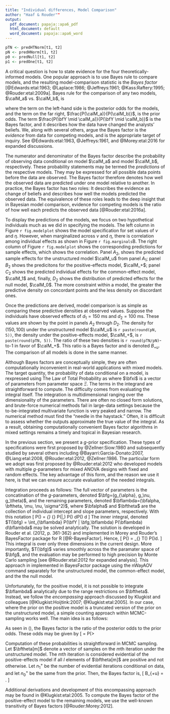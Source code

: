 ```yaml
---
title: "Individual differences, Model Comparison"
author: "Haaf & Rouder""
output:
  pdf_document: papaja::apa6_pdf
  html_document: default
  word_document: papaja::apa6_word
---
```


```r
pTN <- predHTNorm[t1, t2]
pN <- predHNorm[t1, t2]
p0 <- predNull[t1, t2]
p1 <- predOne[t1, t2]
```

A critical question is how to state evidence for the four theoretically-informed models.  One popular approach is to use Bayes rule to compare models, and the resulting model-comparison statistic is the *Bayes factor* [@Edwards:etal:1963; @Laplace:1986; @Jeffreys:1961; @Kass:Raftery:1995; @Rouder:etal:2009a].  Bayes rule for the comparison of any two models, $\calM_a$ vs. $\calM_b$, is 

\begin{equation}\label{bayesrule}
\frac{P(\calM_a \mid \bfY)}{P(\calM_b \mid \bfY)} = \frac{P(\bfY \mid \calM_a)}{P(\bfY \mid \calM_b)} \times \frac{P(\calM_a)}{P(\calM_b)},
\end{equation}

where the term on the left-hand side is the posterior odds for the models, and the term on the far right, $\frac{P(\calM_a)}{P(\calM_b)}$, is the prior odds.  The term $\frac{P(\bfY \mid \calM_a)}{P(\bfY \mid \calM_b)}$ is the Bayes factor, and it describes how the data have changed the analysts' beliefs.  We, along with several others, argue the Bayes factor is the *evidence* from data for competing models, and is the appropriate target of inquiry.  See @Edwards:etal:1963, @Jeffreys:1961, and @Morey:etal:2016 for expanded discussions.

The numerator and denominator of the Bayes factor describe the probability of observing data conditional on model $\calM_a$ and model $\calM_b$, respectively.  These probability statements may be termed the *predictions* of the respective models.  They may be expressed for all possible data points before the data are observed.  The Bayes factor therefore denotes how well the observed data are predicted under one model relative to another.  In practice, the Bayes factor has two roles: It describes the evidence as change of beliefs and describes how well the models predicted the observed data. The equivalence of these roles leads to the deep insight that in Bayesian model comparison, evidence for competing models is the ratio of how well each predicts the observed data [@Rouder:etal:2016a].

To display the predictions of the models, we focus on two hypothetical individuals much as we did in specifying the models.  The left column in Figure `r fig.modelplot` shows the model specification for set values of $\nu$ and $\eta$. However, when marginalized across $\nu$ and $\eta$, there is correlation among individual effects as shown in Figure `r fig.marginals`B. The right column of Figure `r fig.modelplot` shows the corresponding predictions for sample effects, which shows the correlation. Panel $A_2$, shows the predicted sample effects for the unstructured model $\calM_u$ from panel $A_1$; panel $B_2$ shows the predicitons for the positive-effects model, $\calM_+$; panel $C_2$ shows the predicted individual effects for the common-effect model, $\calM_1$ and, finally, $D_2$ shows the distribution of predicted effects for the null model, $\calM_0$. The more constraint within a model, the greater the predictive density on concordant points and the less density on discordant ones.

Once the predictions are derived, model comparison is as simple as comparing these predictive densities at observed values.  Suppose the individuals have observed effects of $d_1 = 150$ ms and $d_2 = 100$ ms.  These values are shown by the point in panels $A_2$ through $D_2$.  The density for $(150, 100)$ under the unstructured model $\calM_u$ is `r paste(round(pN, 5))`, the density under the positive-effects model, $\calM_+$, is `r paste(round(pTN, 5))`. The ratio of these two densities is `r round(pTN/pN)`-to-1 in favor of $\calM_+$. This ratio is a Bayes factor and is denoted $B_{+u}$.  The comparison of all models is done in the same manner.

Although Bayes factors are conceptually simple, they are often computationally inconvenient in real-world applications with mixed models.   The target quantity, the probability of data conditional on a model, is rexpressed using The Law of Total Probability as
\begin{equation} \label{bfInt}
P(\bfY \mid \calM) = \int_{\bfxi \in \Xi} P(\bfY|\bfxi)P(\bfxi)d\bfxi,
\end{equation}
where $\bfxi$ is a vector of parameters from parameter space $\Xi$.  The terms in the integrand are straightforward to compute.  The difficulty comes from evaluating the integral itself.  The integration is multidimensional ranging over the dimensionality of the parameters.  There are often no closed form solutions, and brute-force numerical methods fail in large-data settings because the to-be-integrated multivariate function is very peaked and narrow.  The numerical method must find the "needle in the haystack." Often, it is difficult to assess whether the outputs approximate the true value of the integral.  As a result, obtaining computationally convenient Bayes factor algorithms in mixed settings remains a timely and topical in Bayesian research.  

In the previous section, we present a $g$-prior specification.  These types of specifications were first proposed by @Zellner:Siow:1980 and subsequently studied by several others including @Bayarri:Garcia-Donato:2007, @Liang:etal:2008, @Rouder:etal:2012, @Zellner:1986.  The particular form we adopt was first proposed by @Rouder:etal:2012 who developed models with multiple $g$-parameters for mixed ANOVA designs with fixed and random effects.   The key advantage of this form, and the reason we use it here, is that we can ensure accurate evaluation of the needed integrals.  

Integration proceeds as follows: The full vector of parameters is the concatination of the $g$-parameters, denoted $\bfg=(g_{\alpha}, g_\nu, g_\theta)$, and the remaining parameters, denoted $\bflambda=(\bfalpha, \bftheta, \mu, \nu, \sigma^2)$, where $\bfalpha$ and $\bftheta$ are the collection of individual intercept and slope parameters, respectively.  With this notation
\[
P(\bfY \mid \calM) = \int_{\bfg} \int_{\bflambda} P(\bfY|\bfg,\bflambda) P(\bflambda) d\bflambda P(\bfg) d\bfg 
\]
The inner integral, denoted $T(\bfg) = \int_{\bflambda} P(\bfY | \bfg,\bflambda) P(\bflambda) d\bflambda$ may be solved analytically.  The solution is developed in Rouder et al. (2012, p. 361-362) and implemented in Morey and Rouder's BayesFactor package for R [@R-BayesFactor].  Hence,
\[
P(\bfY \mid \calM) = \int_{\bfg} T(\bfg) P(\bfg)d\bfg.
\]
This integral is over only three dimensions in the current design.  More importantly, $T(\bfg)$ varies smoothly across the the paramater space of $\bfg$, and the evaluation may be performed to high precision by Monte Carlo sampling [see @Rouder:etal:2012 for expanded analysis]. This approach in implemented in BayesFactor package using the nWayAOV command separately for the unstructured model, the common-effect model, and the the null model.  

Unfortunately, for the positive model, it is not possible to integrate $\bflambda$ analytically due to the range restrictions on $\bftheta$.  Instead, we follow the *encompassing* approach discussed by Klugkist and colleagues [@Klugkist:Hoijtink:2007; @Klugkist:etal:2005].  In our case, where the prior on the positive model is a truncated version of the prior on the unstructured model, a simple counting approach within MCMC-sampling works well.  The main idea is as follows:

As seen in (\ref{bayesrule}), the Bayes factor is the ratio of the posterior odds to the prior odds.  These odds may be given by
\[
\frac{P(\calM_+|\bfY)}{P(\calM_u|\bfY)} = P(\bftheta>\bf0|\bfY,\calM_u),
\]
and 
\[
\frac{P(\calM_+)}{P(\calM_u)} = P(\bftheta>\bf0|\calM_u).
\]
where $\bftheta>\bf0$ refers to event that each element of $\bftheta$ is greater than zero. The Bayes factor, the ratio, is given by 
\[
B_{+u} = \frac{P(\bftheta>0|\bfY,\calM_u)}{P(\bftheta>0|\calM_u)}.
\]
Restated, the Bayes factor is the posterior probability that all effects are positive relative to the prior probability of the same event. 

Computation of these probabilities is straightforward in MCMC sampling.  Let $\bftheta[m]$ denote a vector of samples on the $m$th iteration under the unstructured model.  The $m$th iteration is considered evidential of the positive-effects model if all $I$ elements of $\bftheta[m]$ are positive and not otherwise.  Let $n_1^+$ be the number of evidential iterations conditional on data, and let $n_0^+$ be the same from the prior.  Then, the Bayes factor is,
\[
B_{+u} = \frac{n_1^+}{n_0^+}.
\]

Additional derivations and development of this encompassing approach may be found in @Klugkist:etal:2005.  To compute the Bayes factor of the positive-effect model to the remaining models, we use the well-known transitivity of Bayes factors [@Rouder:Morey:2012].


